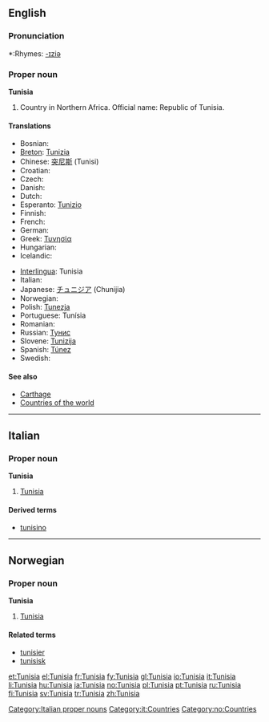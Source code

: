 ==English==

===Pronunciation===
*:Rhymes: [[Rhymes:English:-ɪziə|-ɪziə]]

===Proper noun===
'''Tunisia'''

# Country in Northern Africa. Official name: Republic of Tunisia.

====Translations====
{{top}}
* Bosnian: {{t-|bs|Tunis|m}}
* [[Breton]]: [[Tunizia]]
* Chinese: [[突尼斯]] (Tunisi)
* Croatian: {{t-|hr|Tunis|m}}
* Czech: {{t+|cs|Tunisko|n}}
* Danish: {{t-|da|Tunesien}}
* Dutch: {{t-|nl|Tunesië}}
* Esperanto: [[Tunizio]]
* Finnish: {{t+|fi|Tunisia}}
* French: {{t+|fr|Tunisie|f}}
* German: {{t+|de|Tunesien}}
* Greek: [[Τυνησία]] {{f}}
* Hungarian: {{t+|hu|Tunézia}}
* Icelandic: {{t-|is|Túnis}}
{{mid}}
* [[Interlingua]]: Tunisia
* Italian: {{t+|it|Tunisia|f}}
* Japanese: [[チュニジア]] (Chunijia)
* Norwegian: {{t-|no|Tunisia}}
* Polish: [[Tunezja]]
* Portuguese: Tunísia
* Romanian: {{t-|ro|Tunisia|f}}
* Russian: [[Тунис]]
* Slovene: [[Tunizija]] {{f}}
* Spanish: [[Túnez]]
* Swedish: {{t+|sv|Tunisien}}
{{bottom}}

====See also====
*[[Carthage]]
*[[Appendix:Countries of the world|Countries of the world]]

----

==Italian==
{{wikipedia|lang=it}}

===Proper noun===
'''Tunisia''' {{f}}

# [[#English|Tunisia]]

====Derived terms====
* [[tunisino]]

[[Category:Italian proper nouns]]
[[Category:it:Countries]]

----
==Norwegian==

===Proper noun===
'''Tunisia'''

# [[#English|Tunisia]]

====Related terms====
*[[tunisier]]
*[[tunisisk]]

[[Category:no:Countries]]

[[et:Tunisia]]
[[el:Tunisia]]
[[fr:Tunisia]]
[[fy:Tunisia]]
[[gl:Tunisia]]
[[io:Tunisia]]
[[it:Tunisia]]
[[li:Tunisia]]
[[hu:Tunisia]]
[[ja:Tunisia]]
[[no:Tunisia]]
[[pl:Tunisia]]
[[pt:Tunisia]]
[[ru:Tunisia]]
[[fi:Tunisia]]
[[sv:Tunisia]]
[[tr:Tunisia]]
[[zh:Tunisia]]